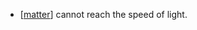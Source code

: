 - [[matter]] cannot reach the speed of light.

[//begin]: # "Autogenerated link references for markdown compatibility"
[matter]: matter "matter"
[//end]: # "Autogenerated link references"
